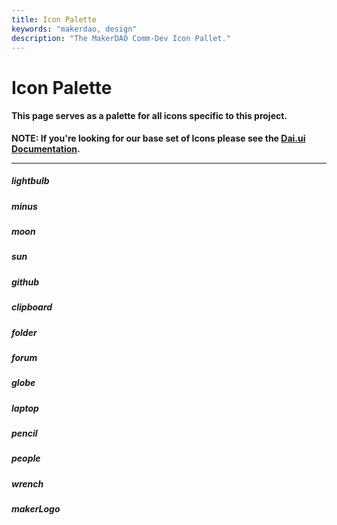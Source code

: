 ```yaml
---
title: Icon Palette
keywords: "makerdao, design"
description: "The MakerDAO Comm-Dev Icon Pallet."
---
```


# Icon Palette

#### This page serves as a palette for all icons specific to this project.

**NOTE: If you're looking for our base set of Icons please see the [Dai.ui Documentation](https://dai-ui.now.sh/icons).**

---

<Chocolate>

<Box>

<Icon size={4} name="lightbulb" />

##### lightbulb

</Box>

<Box>

<Icon size={4} name="minus" />

##### minus

</Box>

<Box>

<Icon size={4} name="moon" />

##### moon

</Box>

<Box>

<Icon size={4} name="sun" />

##### sun

</Box>

<Box>

<Icon size={4} name="github" />

##### github

</Box>

<Box>

<Icon size={4} name="clipboard" />

##### clipboard

</Box>

<Box>

<Icon size={4} name="folder" />

##### folder

</Box>

<Box>

<Icon size={4} name="forum" />

##### forum

</Box>

<Box>

<Icon size={4} name="globe" />

##### globe

</Box>

<Box>

<Icon size={4} name="laptop" />

##### laptop

</Box>

<Box>

<Icon size={4} name="pencil" />

##### pencil

</Box>

<Box>

<Icon size={4} name="people" />

##### people

</Box>

<Box>

<Icon size={4} name="wrench" />

##### wrench

</Box>

<Box>

<Icon size={4} name="makerLogo" />

##### makerLogo

</Box>

</Chocolate>
